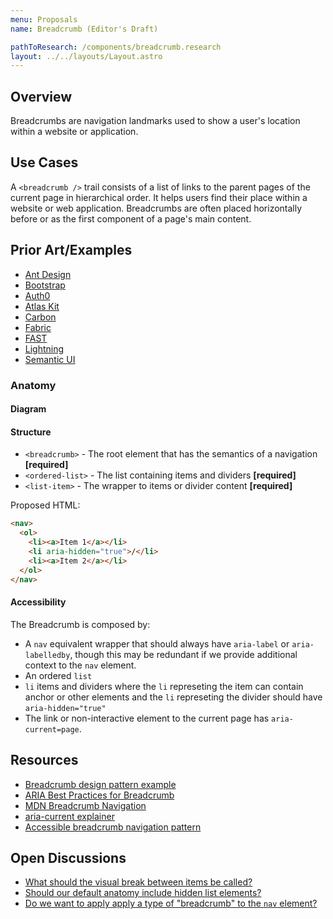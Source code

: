 ```yaml
---
menu: Proposals
name: Breadcrumb (Editor's Draft)

pathToResearch: /components/breadcrumb.research
layout: ../../layouts/Layout.astro
---
```



## Overview

Breadcrumbs are navigation landmarks used to show a user's location within a website or application.

## Use Cases

A `<breadcrumb />` trail consists of a list of links to the parent pages of the current page in hierarchical order. It helps users find their place within a website or web application. Breadcrumbs are often placed horizontally before or as the first component of a page's main content.

## Prior Art/Examples <a href="#prior-art" id="prior-art"></a>

- [Ant Design](https://ant.design/components/breadcrumb/)
- [Bootstrap](https://getbootstrap.com/docs/4.3/components/breadcrumb/)
- [Auth0](https://styleguide.auth0.com/components/breadcrumb)
- [Atlas Kit](https://atlassian.design/components/breadcrumbs/examples)
- [Carbon](https://www.carbondesignsystem.com/components/breadcrumb/code/)
- [Fabric](https://developer.microsoft.com/en-us/fluentui#/controls/web/breadcrumb)
- [FAST](https://explore.fast.design/components/fast-breadcrumb)
- [Lightning](https://www.lightningdesignsystem.com/components/breadcrumbs/)
- [Semantic UI](https://semantic-ui.com/collections/breadcrumb.html)

### Anatomy <a class="link" href="#anatomy" id="anatomy"></a>

#### Diagram <a class="link" href="#diagram" id="diagram"></a>

<BreadcrumbAnatomy />

#### Structure <a class="link" href="#structure" id="structure"></a>

- `<breadcrumb>` - The root element that has the semantics of a navigation **[required]**
- `<ordered-list>` - The list containing items and dividers **[required]**
- `<list-item>` - The wrapper to items or divider content **[required]**

Proposed HTML:

```html
<nav>
  <ol>
    <li><a>Item 1</a></li>
    <li aria-hidden="true">/</li>
    <li><a>Item 2</a></li>
  </ol>
</nav>
```

#### Accessibility <a class="link" href="#accessibility" id="accessibility"></a>

The Breadcrumb is composed by:

- A `nav` equivalent wrapper that should always have `aria-label` or `aria-labelledby`, though this may be redundant if we provide additional context to the `nav` element.
- An ordered `list`
- `li` items and dividers where the `li` represeting the item can contain anchor or other elements and the `li` represeting the divider should have `aria-hidden="true"`
- The link or non-interactive element to the current page has `aria-current=page`.

## Resources <a class="link" href="#resources" id="resources"></a>

- [Breadcrumb design pattern example](https://www.w3.org/TR/wai-aria-practices/examples/breadcrumb/index.html)
- [ARIA Best Practices for Breadcrumb](https://www.w3.org/TR/wai-aria-practices/#breadcrumb)
- [MDN Breadcrumb Navigation](https://developer.mozilla.org/en-US/docs/Web/CSS/Layout_cookbook/Breadcrumb_Navigation)
- [aria-current explainer](https://tink.uk/using-the-aria-current-attribute/)
- [Accessible breadcrumb navigation pattern](https://scottaohara.github.io/a11y_breadcrumbs/)

## Open Discussions

- [What should the visual break between items be called?](https://github.com/openui/open-ui/issues/200)
- [Should our default anatomy include hidden list elements?](https://github.com/openui/open-ui/issues/201)
- [Do we want to apply apply a type of "breadcrumb" to the `nav` element?](https://github.com/openui/open-ui/pull/165#discussion_r819187985)
